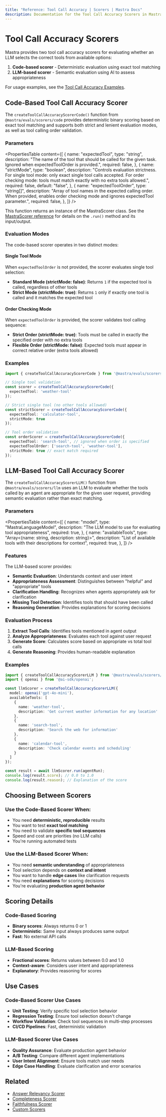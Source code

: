 ```yaml
---
title: "Reference: Tool Call Accuracy | Scorers | Mastra Docs"
description: Documentation for the Tool Call Accuracy Scorers in Mastra, which evaluate whether LLM outputs call the correct tools from available options.
---
```


# Tool Call Accuracy Scorers

Mastra provides two tool call accuracy scorers for evaluating whether an LLM selects the correct tools from available options:

1. **Code-based scorer** - Deterministic evaluation using exact tool matching
2. **LLM-based scorer** - Semantic evaluation using AI to assess appropriateness

For usage examples, see the [Tool Call Accuracy Examples](/examples/scorers/tool-call-accuracy).

## Code-Based Tool Call Accuracy Scorer

The `createToolCallAccuracyScorerCode()` function from `@mastra/evals/scorers/code` provides deterministic binary scoring based on exact tool matching and supports both strict and lenient evaluation modes, as well as tool calling order validation.

### Parameters

<PropertiesTable
  content={[
    {
      name: "expectedTool",
      type: "string",
      description: "The name of the tool that should be called for the given task. Ignored when expectedToolOrder is provided.",
      required: false,
    },
    {
      name: "strictMode",
      type: "boolean",
      description: "Controls evaluation strictness. For single tool mode: only exact single tool calls accepted. For order checking mode: tools must match exactly with no extra tools allowed.",
      required: false,
      default: "false",
    },
    {
      name: "expectedToolOrder",
      type: "string[]",
      description: "Array of tool names in the expected calling order. When provided, enables order checking mode and ignores expectedTool parameter.",
      required: false,
    },
  ]}
/>

This function returns an instance of the MastraScorer class. See the [MastraScorer reference](./mastra-scorer) for details on the `.run()` method and its input/output.

### Evaluation Modes

The code-based scorer operates in two distinct modes:

#### Single Tool Mode

When `expectedToolOrder` is not provided, the scorer evaluates single tool selection:

- **Standard Mode (strictMode: false)**: Returns `1` if the expected tool is called, regardless of other tools
- **Strict Mode (strictMode: true)**: Returns `1` only if exactly one tool is called and it matches the expected tool

#### Order Checking Mode

When `expectedToolOrder` is provided, the scorer validates tool calling sequence:

- **Strict Order (strictMode: true)**: Tools must be called in exactly the specified order with no extra tools
- **Flexible Order (strictMode: false)**: Expected tools must appear in correct relative order (extra tools allowed)

### Examples

```typescript
import { createToolCallAccuracyScorerCode } from '@mastra/evals/scorers/code';

// Single tool validation
const scorer = createToolCallAccuracyScorerCode({
  expectedTool: 'weather-tool'
});

// Strict single tool (no other tools allowed)
const strictScorer = createToolCallAccuracyScorerCode({
  expectedTool: 'calculator-tool',
  strictMode: true
});

// Tool order validation
const orderScorer = createToolCallAccuracyScorerCode({
  expectedTool: 'search-tool', // ignored when order is specified
  expectedToolOrder: ['search-tool', 'weather-tool'],
  strictMode: true // exact match required
});
```

## LLM-Based Tool Call Accuracy Scorer

The `createToolCallAccuracyScorerLLM()` function from `@mastra/evals/scorers/llm` uses an LLM to evaluate whether the tools called by an agent are appropriate for the given user request, providing semantic evaluation rather than exact matching.

### Parameters

<PropertiesTable
  content={[
    {
      name: "model",
      type: "MastraLanguageModel",
      description: "The LLM model to use for evaluating tool appropriateness",
      required: true,
    },
    {
      name: "availableTools",
      type: "Array<{name: string, description: string}>",
      description: "List of available tools with their descriptions for context",
      required: true,
    },
  ]}
/>

### Features

The LLM-based scorer provides:

- **Semantic Evaluation**: Understands context and user intent
- **Appropriateness Assessment**: Distinguishes between "helpful" and "appropriate" tools
- **Clarification Handling**: Recognizes when agents appropriately ask for clarification
- **Missing Tool Detection**: Identifies tools that should have been called
- **Reasoning Generation**: Provides explanations for scoring decisions

### Evaluation Process

1. **Extract Tool Calls**: Identifies tools mentioned in agent output
2. **Analyze Appropriateness**: Evaluates each tool against user request
3. **Generate Score**: Calculates score based on appropriate vs total tool calls
4. **Generate Reasoning**: Provides human-readable explanation

### Examples

```typescript
import { createToolCallAccuracyScorerLLM } from '@mastra/evals/scorers/llm';
import { openai } from '@ai-sdk/openai';

const llmScorer = createToolCallAccuracyScorerLLM({
  model: openai('gpt-4o-mini'),
  availableTools: [
    {
      name: 'weather-tool',
      description: 'Get current weather information for any location'
    },
    {
      name: 'search-tool',
      description: 'Search the web for information'
    },
    {
      name: 'calendar-tool',
      description: 'Check calendar events and scheduling'
    }
  ]
});

const result = await llmScorer.run(agentRun);
console.log(result.score); // 0.0 to 1.0
console.log(result.reason); // Explanation of the score
```

## Choosing Between Scorers

### Use the Code-Based Scorer When:

- You need **deterministic, reproducible** results
- You want to test **exact tool matching**
- You need to validate **specific tool sequences**
- Speed and cost are priorities (no LLM calls)
- You're running automated tests

### Use the LLM-Based Scorer When:

- You need **semantic understanding** of appropriateness
- Tool selection depends on **context and intent**
- You want to handle **edge cases** like clarification requests
- You need **explanations** for scoring decisions
- You're evaluating **production agent behavior**

## Scoring Details

### Code-Based Scoring

- **Binary scores**: Always returns 0 or 1
- **Deterministic**: Same input always produces same output
- **Fast**: No external API calls

### LLM-Based Scoring

- **Fractional scores**: Returns values between 0.0 and 1.0
- **Context-aware**: Considers user intent and appropriateness
- **Explanatory**: Provides reasoning for scores

## Use Cases

### Code-Based Scorer Use Cases

- **Unit Testing**: Verify specific tool selection behavior
- **Regression Testing**: Ensure tool selection doesn't change
- **Workflow Validation**: Check tool sequences in multi-step processes
- **CI/CD Pipelines**: Fast, deterministic validation

### LLM-Based Scorer Use Cases

- **Quality Assurance**: Evaluate production agent behavior
- **A/B Testing**: Compare different agent implementations
- **User Intent Alignment**: Ensure tools match user needs
- **Edge Case Handling**: Evaluate clarification and error scenarios

## Related

- [Answer Relevancy Scorer](./answer-relevancy)
- [Completeness Scorer](./completeness)
- [Faithfulness Scorer](./faithfulness)
- [Custom Scorers](/docs/scorers/custom-scorers)
